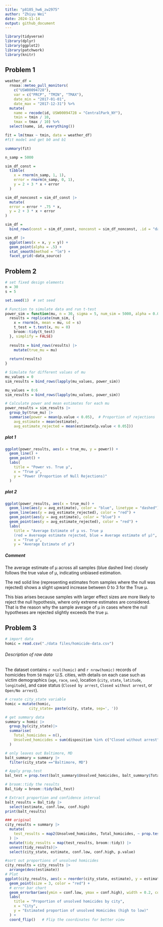 ```yaml
---
title: "p8105_hw6_zw2975"
author: "Zhiyu Wei"
date: 2024-11-14
output: github_document
---
```


```r
library(tidyverse)
library(dplyr)
library(ggplot2)
library(patchwork)
library(knitr)
```


## Problem 1

```r
weather_df = 
  rnoaa::meteo_pull_monitors(
    c("USW00094728"),
    var = c("PRCP", "TMIN", "TMAX"), 
    date_min = "2017-01-01",
    date_max = "2017-12-31") %>%
  mutate(
    name = recode(id, USW00094728 = "CentralPark_NY"),
    tmin = tmin / 10,
    tmax = tmax / 10) %>%
  select(name, id, everything())
```

```r
fit = lm(tmax ~ tmin, data = weather_df)
#fit model and get b0 and b1

summary(fit)
```

```r
n_samp = 5000

sim_df_const = 
  tibble(
    x = rnorm(n_samp, 1, 1),
    error = rnorm(n_samp, 0, 1),
    y = 2 + 3 * x + error
  )

sim_df_nonconst = sim_df_const |> 
  mutate(
  error = error * .75 * x,
  y = 2 + 3 * x + error
)

```

```r
sim_df = 
  bind_rows(const = sim_df_const, nonconst = sim_df_nonconst, .id = "data_source") 

sim_df |> 
  ggplot(aes(x = x, y = y)) + 
  geom_point(alpha = .5) +
  stat_smooth(method = "lm") +
  facet_grid(~data_source) 
```


## Problem 2
```r
# set fixed design elements
n = 30
s = 5

set.seed(1)  # set seed

# Function to simulate data and run t-test
power_sim = function(mu, n = 30, sigma = 5, num_sim = 5000, alpha = 0.05) {
  results = replicate(num_sim, {
    x = rnorm(n, mean = mu, sd = s)
    t_test = t.test(x, mu = 0)
    broom::tidy(t_test)
  }, simplify = FALSE)
  
  results = bind_rows(results) |>
    mutate(true_mu = mu)
  
  return(results)
}

# Simulate for different values of mu
mu_values = 0
sim_results = bind_rows(lapply(mu_values, power_sim))

mu_values = 0:6
sim_results = bind_rows(lapply(mu_values, power_sim))

# Calculate power and mean estimates for each mu
power_results = sim_results |>
  group_by(true_mu) |>
  summarise(power = mean(p.value < 0.05),  # Proportion of rejections
    avg_estimate = mean(estimate),
    avg_estimate_rejected = mean(estimate[p.value < 0.05]))

```

##### plot 1

```r
ggplot(power_results, aes(x = true_mu, y = power)) +
  geom_line() +
  geom_point() +
  labs(
    title = "Power vs. True μ",
    x = "True μ",
    y = "Power (Proportion of Null Rejections)"
  )
```


##### plot 2

```r
ggplot(power_results, aes(x = true_mu)) +
  geom_line(aes(y = avg_estimate), color = "blue", linetype = "dashed") +
  geom_line(aes(y = avg_estimate_rejected), color = "red") +
  geom_point(aes(y = avg_estimate), color = "blue") +
  geom_point(aes(y = avg_estimate_rejected), color = "red") +
  labs(
    title = "Average Estimate of μ vs. True μ
    (red = Avereage estimate rejected, blue = Average estimate of μ)",
    x = "True μ",
    y = "Average Estimate of μ") 

```

##### Comment

The average estimate of μ across all samples (blue dashed line) closely follows the true value of μ, indicating unbiased estimation. 

The red solid line (representing estimates from samples where the null was rejected) shows a slight upward increase between 0 to 3 for the True μ.

This bias arises because samples with larger effect sizes are more likely to reject the null hypothesis, where only extreme estimates are considered. That is the reason why the sample average of μ in cases where the null hypotheses are rejected slightly exceeds the true μ.

## Problem 3

```r
# import data
homic = read.csv("./data files/homicide-data.csv")
```

###### Description of raw data

The dataset contains `r ncol(homic)` and `r nrow(homic)` records of homicides from `50` major U.S. cities, with details on each case such as victim demographics (`age`, `race`, `sex`), location (`city`, `state`, `latitude`, `longitude`), and case status (`Closed by arrest`, `Closed without arrest`, or `Open/No arrest`). 
```r
# create city_state variable
homic = mutate(homic,
           city_state= paste(city, state, sep=', '))

# get summary data
summary = homic |> 
  group_by(city_state)|>
  summarise(
    Total_homicides = n(),
    Unsolved_homicides = sum(disposition %in% c("Closed without arrest", "Open/No arrest"))
  )
```


```r
# only leaves out Baltimore, MD
balt_summary = summary |>
  filter(city_state =="Baltimore, MD")

# Apply prop.test
bal_test = prop.test(balt_summary$Unsolved_homicides, balt_summary$Total_homicides)

# broom::tidy the results
Bal_tidy = broom::tidy(bal_test)

# Extract proportion and confidence interval
balt_results = Bal_tidy |>
  select(estimate, conf.low, conf.high)
print(balt_results)

```


```r

### original
city_results = summary |>
  mutate(
    test_results = map2(Unsolved_homicides, Total_homicides, ~ prop.test(.x, .y))
  ) |>
  mutate(tidy_results = map(test_results, broom::tidy)) |>
  unnest(tidy_results)|>
  select(city_state, estimate, conf.low, conf.high, p.value)

```


```r
#sort out proportions of unsolved homicides
city_results = city_results |>
  arrange(desc(estimate))
# Plot
ggplot(city_results, aes(x = reorder(city_state, estimate), y = estimate)) +
  geom_point(size = 3, color = "red") +  
  # error bar chart
  geom_errorbar(aes(ymin = conf.low, ymax = conf.high), width = 0.2, color = "gray") +
  labs(
    title = "Proportion of unsolved homicides by city",
    x = "City",
    y = "Estimated proportion of unsolved Homicides (high to low)"
  ) + 
  coord_flip()   # Flip the coordinates for better view
```

